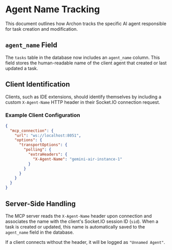 # Agent Name Tracking

This document outlines how Archon tracks the specific AI agent responsible for task creation and modification.

## `agent_name` Field

The `tasks` table in the database now includes an `agent_name` column. This field stores the human-readable name of the client agent that created or last updated a task.

## Client Identification

Clients, such as IDE extensions, should identify themselves by including a custom `X-Agent-Name` HTTP header in their Socket.IO connection request.

### Example Client Configuration

```json
{
  "mcp_connection": {
    "url": "ws://localhost:8051",
    "options": {
      "transportOptions": {
        "polling": {
          "extraHeaders": {
            "X-Agent-Name": "gemini-air-instance-1"
          }
        }
      }
    }
  }
}
```

## Server-Side Handling

The MCP server reads the `X-Agent-Name` header upon connection and associates the name with the client's Socket.IO session ID (`sid`). When a task is created or updated, this name is automatically saved to the `agent_name` field in the database.

If a client connects without the header, it will be logged as `"Unnamed Agent"`.

